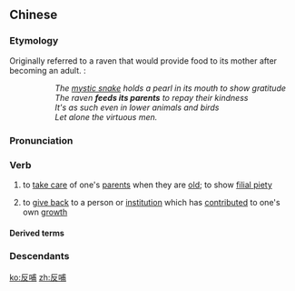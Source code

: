 ==Chinese==
{{was fwotd|2016|June|20|lang=zh}}
{{zh-forms|alt=返哺}}

===Etymology===
Originally referred to a raven that would provide food to its mother after becoming an adult. {{w|Emperor Wu of Liang}} {{defdate|6th century}}:

:{{lang|zh|靈蛇銜珠以酬德，慈烏'''反哺'''以報親，在蟲鳥其尚爾，況三才之令人。}}
::''The [[靈蛇之珠|mystic snake]] holds a pearl in its mouth to show gratitude''
::''The raven '''feeds its parents''' to repay their kindness''
::''It's as such even in lower animals and birds''
::''Let alone the virtuous men.''

===Pronunciation===
{{zh-pron
|m=fǎnbǔ
|c=faan2 bou6
|cat=v
}}

===Verb===
{{zh-verb}}

# to [[take care]] of one's [[parents]] when they are [[old]]; to show [[filial piety]]
#: {{zh-x|他們 很 多 人 心底，都 有 反哺 父母 的 強烈 願望。|In their hearts, a lot of them have a strong desire to '''take care of their parents when they are old'''.|ref='''2005:''' ''anon.'', ''[http://szlife.oeeee.com/Channel/content/2005/200503/20050316/149458.html http://szlife.oeeee.com]''}}
# to [[give back]] to a person or [[institution]] which has [[contribute]]d to one's own [[growth]]
#: {{zh-x|從 農業 支援 工業 到 工業 反哺 農業，……|From agriculture supporting industry to industry '''giving back''' to agriculture ...|ref='''2005:''' ''anon.'', ''[http://finance.sina.com.cn/g/20051230/11072240763.shtml http://finance.sina.com.cn]''}}

====Derived terms====
{{zh-der|烏鴉反哺|慈烏反哺}}

===Descendants===
{{CJKV||はんぽ|반포|phản bộ}}

[[ko:反哺]]
[[zh:反哺]]